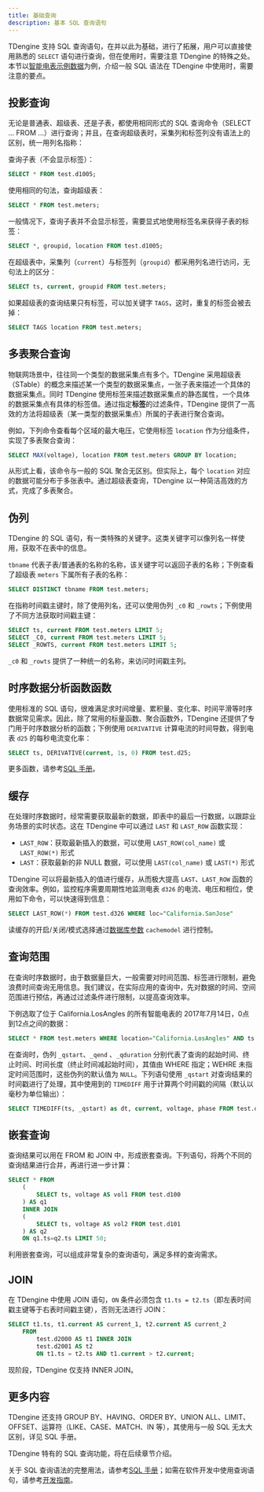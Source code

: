 ```yaml
---
title: 基础查询
description: 基本 SQL 查询语句
---
```


TDengine 支持 SQL 查询语句，在并以此为基础，进行了拓展，用户可以直接使用熟悉的 `SELECT` 语句进行查询，但在使用时，需要注意 TDengine 的特殊之处。本节以[智能电表示例数据](../../../get-started/package)为例，介绍一般 SQL 语法在 TDengine 中使用时，需要注意的要点。

## 投影查询

无论是普通表、超级表、还是子表，都使用相同形式的 SQL 查询命令（SELECT ... FROM ...）进行查询；并且，在查询超级表时，采集列和标签列没有语法上的区别，统一用列名指称：

查询子表（不会显示标签）：

```sql
SELECT * FROM test.d1005;
```

使用相同的句法，查询超级表：

```sql
SELECT * FROM test.meters;
```

一般情况下，查询子表并不会显示标签，需要显式地使用标签名来获得子表的标签：

```sql
SELECT *, groupid, location FROM test.d1005;
```

在超级表中，采集列（`current`）与标签列（`groupid`）都采用列名进行访问，无句法上的区分：

```sql
SELECT ts, current, groupid FROM test.meters;
```

如果超级表的查询结果只有标签，可以加关键字 `TAGS`，这时，重复的标签会被去掉：

```sql
SELECT TAGS location FROM test.meters;
```

## 多表聚合查询

物联网场景中，往往同一个类型的数据采集点有多个。TDengine 采用超级表（STable）的概念来描述某一个类型的数据采集点，一张子表来描述一个具体的数据采集点。同时 TDengine 使用标签来描述数据采集点的静态属性，一个具体的数据采集点有具体的标签值。通过指定**标签**的过滤条件，TDengine 提供了一高效的方法将超级表（某一类型的数据采集点）所属的子表进行聚合查询。

例如，下列命令查看每个区域的最大电压，它使用标签 `location` 作为分组条件，实现了多表聚合查询：

```sql
SELECT MAX(voltage), location FROM test.meters GROUP BY location;
```

从形式上看，该命令与一般的 SQL 聚合无区别。但实际上，每个 `location` 对应的数据可能分布于多张表中。通过超级表查询，TDengine 以一种简洁高效的方式，完成了多表聚合。

## 伪列

TDengine 的 SQL 语句，有一类特殊的关键字。这类关键字可以像列名一样使用，获取不在表中的信息。

`tbname` 代表子表/普通表的名称的名称，该关键字可以返回子表的名称；下例查看了超级表 `meters` 下属所有子表的名称：

```sql
SELECT DISTINCT tbname FROM test.meters;
```

在指称时间戳主键时，除了使用列名，还可以使用伪列 `_c0` 和 `_rowts`；下例使用了不同方法获取时间戳主键：

```sql
SELECT ts, current FROM test.meters LIMIT 5;
SELECT _C0, current FROM test.meters LIMIT 5;
SELECT _ROWTS, current FROM test.meters LIMIT 5;
```

`_c0` 和 `_rowts` 提供了一种统一的名称，来访问时间戳主列。

## 时序数据分析函数函数

使用标准的 SQL 语句，很难满足求时间增量、累积量、变化率、时间平滑等时序数据常见需求。因此，除了常用的标量函数、聚合函数外，TDengine 还提供了专门用于时序数据分析的函数；下例使用 `DERIVATIVE` 计算电流的时间导数，得到电表 `d25` 的每秒电流变化率：

```sql
SELECT ts, DERIVATIVE(current, 1s, 0) FROM test.d25;
```

更多函数，请参考[SQL 手册](../../../taos-sql/function#时序数据特有函数)。

## 缓存

在处理时序数据时，经常需要获取最新的数据，即表中的最后一行数据，以跟踪业务场景的实时状态。这在 TDengine 中可以通过 `LAST` 和 `LAST_ROW` 函数实现：

- `LAST_ROW`：获取最新插入的数据，可以使用 `LAST_ROW(col_name)` 或 `LAST_ROW(*)` 形式
- `LAST`：获取最新的非 NULL 数据，可以使用 `LAST(col_name)` 或 `LAST(*)` 形式

TDengine 可以将最新插入的值进行缓存，从而极大提高 `LAST`、`LAST_ROW` 函数的查询效率。例如，监控程序需要周期性地监测电表 `d326` 的电流、电压和相位，使用如下命令，可以快速得到信息：

```sql
SELECT LAST_ROW(*) FROM test.d326 WHERE loc="California.SanJose"
```

读缓存的开启/关闭/模式选择通过[数据库参数](../../../taos-sql/database) `cachemodel` 进行控制。

## 查询范围

在查询时序数据时，由于数据量巨大，一般需要对时间范围、标签进行限制，避免浪费时间查询无用信息。我们建议，在实际应用的查询中，先对数据的时间、空间范围进行预估，再通过过滤条件进行限制，以提高查询效率。

下例选取了位于 California.LosAngles 的所有智能电表的 2017年7月14日，0点到12点之间的数据：

```sql
SELECT * FROM test.meters WHERE location="California.LosAngles" AND ts <= '2017-07-14 12:00:00.000' AND ts >= '2017-07-14 00:00:00.000';
```

在查询时，伪列 `_qstart`、`_qend` 、`_qduration` 分别代表了查询的起始时间、终止时间、时间长度（终止时间减起始时间），其值由 WHERE 指定；WEHRE 未指定时间范围时，这些伪列的默认值为 `NULL`。下列语句使用 `_qstart` 对查询结果的时间戳进行了处理，其中使用到的 `TIMEDIFF` 用于计算两个时间戳的间隔（默认以毫秒为单位输出）：

```sql
SELECT TIMEDIFF(ts, _qstart) as dt, current, voltage, phase FROM test.d1008 WHERE ts >= '2017-07-14 00:00:00.000';
```

## 嵌套查询

查询结果可以用在 FROM 和 JOIN 中，形成嵌套查询。下列语句，将两个不同的查询结果进行合并，再进行进一步计算：

```sql
SELECT * FROM 
    (
        SELECT ts, voltage AS vol1 FROM test.d100
    ) AS q1
    INNER JOIN
    (
        SELECT ts, voltage AS vol2 FROM test.d101
    ) AS q2 
    ON q1.ts=q2.ts LIMIT 50;
```

利用嵌套查询，可以组成非常复杂的查询语句，满足多样的查询需求。

## JOIN 

在 TDengine 中使用 JOIN 语句，`ON` 条件必须包含 `t1.ts = t2.ts`（即左表时间戳主键等于右表时间戳主键），否则无法进行 JOIN：

```sql
SELECT t1.ts, t1.current AS current_1, t2.current AS current_2
    FROM 
        test.d2000 AS t1 INNER JOIN 
        test.d2001 AS t2 
        ON t1.ts = t2.ts AND t1.current > t2.current; 
```

现阶段，TDengine 仅支持 INNER JOIN。

## 更多内容

TDengine 还支持 GROUP BY、HAVING、ORDER BY、UNION ALL、LIMIT、OFFSET、运算符（LIKE、CASE、MATCH、IN 等），其使用与一般 SQL 无太大区别，详见 SQL 手册。

TDengine 特有的 SQL 查询功能，将在后续章节介绍。

关于 SQL 查询语法的完整用法，请参考[SQL 手册](../../../taos-sql/select)；如需在软件开发中使用查询语句，请参考[开发指南](../../../develop/query-data)。